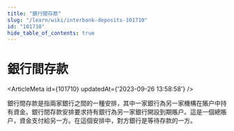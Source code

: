 ```yaml
---
title: "銀行間存款"
slug: "/learn/wiki/interbank-deposits-101710"
id: "101710"
hide_table_of_contents: true
---
```



# 銀行間存款

<ArticleMeta id={101710} updatedAt={'2023-09-26 13:58:58'} />
<div className='border-solid border-b border-t-0 my-4 border-[var(--ifm-color-gray-300)]' />

銀行間存款是指兩家銀行之間的一種安排，其中一家銀行為另一家機構在賬户中持有資金。銀行間存款安排要求持有銀行為另一家銀行開設到期賬户。這是一個總賬户，資金支付給另一方。在這個安排中，對方銀行是等待存款的一方。
